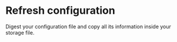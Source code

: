 
# Refresh configuration

<Fragment>
  Digest your <ExcelIcon /> configuration file and copy all its information
  inside your <StorageIcon /> storage file.
</Fragment>
